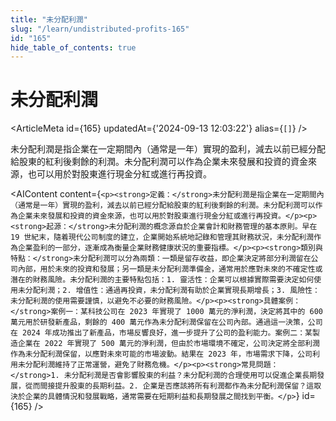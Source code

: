 ```yaml
---
title: "未分配利潤"
slug: "/learn/undistributed-profits-165"
id: "165"
hide_table_of_contents: true
---
```



# 未分配利潤

<ArticleMeta id={165} updatedAt={'2024-09-13 12:03:22'} alias={`[]`} />
<div className='border-solid border-b border-t-0 my-4 border-[var(--ifm-color-gray-300)]' />

未分配利潤是指企業在一定期間內（通常是一年）實現的盈利，減去以前已經分配給股東的紅利後剩餘的利潤。未分配利潤可以作為企業未來發展和投資的資金來源，也可以用於對股東進行現金分紅或進行再投資。

<AIContent content={`<p><strong>定義：</strong>未分配利潤是指企業在一定期間內（通常是一年）實現的盈利，減去以前已經分配給股東的紅利後剩餘的利潤。未分配利潤可以作為企業未來發展和投資的資金來源，也可以用於對股東進行現金分紅或進行再投資。</p><p><strong>起源：</strong>未分配利潤的概念源自於企業會計和財務管理的基本原則。早在 19 世紀末，隨着現代公司制度的建立，企業開始系統地記錄和管理其財務狀況，未分配利潤作為企業盈利的一部分，逐漸成為衡量企業財務健康狀況的重要指標。</p><p><strong>類別與特點：</strong>未分配利潤可以分為兩類：一類是留存收益，即企業決定將部分利潤留在公司內部，用於未來的投資和發展；另一類是未分配利潤準備金，通常用於應對未來的不確定性或潛在的財務風險。未分配利潤的主要特點包括：1. 靈活性：企業可以根據實際需要決定如何使用未分配利潤；2. 增值性：通過再投資，未分配利潤有助於企業實現長期增長；3. 風險性：未分配利潤的使用需要謹慎，以避免不必要的財務風險。</p><p><strong>具體案例：</strong>案例一：某科技公司在 2023 年實現了 1000 萬元的淨利潤，決定將其中的 600 萬元用於研發新產品，剩餘的 400 萬元作為未分配利潤保留在公司內部。通過這一決策，公司在 2024 年成功推出了新產品，市場反響良好，進一步提升了公司的盈利能力。案例二：某製造企業在 2022 年實現了 500 萬元的淨利潤，但由於市場環境不確定，公司決定將全部利潤作為未分配利潤保留，以應對未來可能的市場波動。結果在 2023 年，市場需求下降，公司利用未分配利潤維持了正常運營，避免了財務危機。</p><p><strong>常見問題：</strong>1. 未分配利潤是否會影響股東的利益？未分配利潤的合理使用可以促進企業長期發展，從而間接提升股東的長期利益。2. 企業是否應該將所有利潤都作為未分配利潤保留？這取決於企業的具體情況和發展戰略，通常需要在短期利益和長期發展之間找到平衡。</p>`} id={165} />
